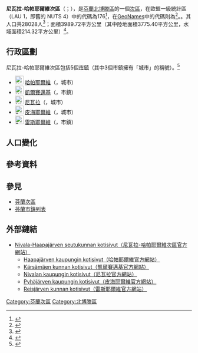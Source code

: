 {{Infobox settlement
| name                    = 尼瓦拉-哈帕耶爾維次區
| settlement_type         = [[芬蘭次區|次區]]
| native_name             =Nivala–Haapajärven seutukunta
| native_name_lang        = fi
| image_map               =Nivala-Haapajärven.seutukunta.sijainti.Suomi.2020.svg
| subdivision_type        = [[世界政區索引|國家]]
| subdivision_name        = {{flag|Finland}}
| subdivision_type1        = [[芬蘭行政區|行政區]]
| subdivision_name1        = [[北博滕區|北博滕區]]
| population_footnotes    = <ref name="Population" />
| population_total        = 28028
| population_as_of        = 2020
| area_footnotes          = <ref name="Area" />
| area_total_km2          = 3989.72
| area_land_km2           = 3775.40
| area_water_km2          = 214.32
| population_density_km2  = auto
| coordinates             = {{Coord|63.76603|25.51841|display=title,inline}}
| coordinates_footnotes   = <ref name="GeoNames" />
| timezone1               = [[歐洲東部時間|EET]]<ref>{{Cite web|url=https://www.timeanddate.com/worldclock/finland/helsinki|title=Current Local Time in Helsinki, Finland|last=|first=|date=|website=Time and Date|archive-url=https://web.archive.org/web/20200804053117/https://www.timeanddate.com/worldclock/finland/helsinki|archive-date=2020-08-04|dead-url=no|access-date=|language=en}}</ref>
| utc_offset1             = +2
| timezone1_DST           = [[歐洲東部夏令時間|EEST]]<ref>{{Cite web|url=https://www.timeanddate.com/time/change/finland/helsinki|title=Clock Changes in Helsinki, Finland|last=|first=|date=|website=Time and Date|archive-url=https://web.archive.org/web/20200804053109/https://www.timeanddate.com/time/change/finland/helsinki|archive-date=2020-08-04|dead-url=no|access-date=|language=en}}</ref>
| utc_offset1_DST         = +3
| blank_name              = [[GeoNames|GeoNames]]<ref name="GeoNames" />
| blank_info              = 9610700
| blank1_name             = LAU 1（NUTS 4）<ref name="LAU" />
| blank1_info              = 176
}}
'''尼瓦拉-哈帕耶爾維次區'''（{{lang-fi|Nivala–Haapajärven seutukunta}}；{{lang-sv|Nivala-Haapajärvi ekonomiska region}}），是[[芬蘭共和國|芬蘭]][[北博滕區|北博滕區]]的一個[[芬蘭次區|次區]]，在歐盟一級{{tsl|fr|Unité administrative locale|地方行政單位}}統計區（LAU 1，即舊的 NUTS 4）中的代碼為176<ref name="LAU">{{Cite web |url=http://tilastokeskus.fi/meta/luokitukset/seutukunta/001-2013/index_sv.html |title=Förteckning över ekonomiska regioner |publisher=Statistikcentralen |language=sv |access-date=2013-12-25 |archive-date=2013-11-11 |archive-url=https://web.archive.org/web/20131111091437/http://tilastokeskus.fi/meta/luokitukset/seutukunta/001-2013/index_sv.html |dead-url=no }}</ref>，在[[GeoNames|GeoNames]]中的代碼則為<ref name="GeoNames">{{Cite web |url = https://www.geonames.org/9610700 |title = GeoNames - Nivala-Haapajärvi (9610700) |archive-url=|archive-date=|dead-url=|access-date = 2020-07-14 |website=[[GeoNames|GeoNames]] |language = en}}</ref>。。其人口共28028人<ref name="Population">{{Cite web |url = http://pxnet2.stat.fi/PXWeb/pxweb/fi/StatFin/StatFin__vrm__vamuu/statfin_vamuu_pxt_11lj.px/table/tableViewLayout1/ |title = Väestörakenteen ennakkotiedot alueittain, 2020M01*-2020M05* |date = 2020-01-31 |publisher = Tilastokeskus |access-date = 2020-07-13 |language = fi |archive-date = 2020-12-14 |archive-url = https://web.archive.org/web/20201214201953/http://pxnet2.stat.fi/PXWeb/pxweb/fi/StatFin/StatFin__vrm__vamuu/statfin_vamuu_pxt_11lj.px/ |dead-url = yes }}</ref>；面積3989.72平方公里（其中陸地面積3775.40平方公里，水域面積214.32平方公里）<ref name="Area">{{Cite web |url = https://www.maanmittauslaitos.fi/sites/maanmittauslaitos.fi/files/attachments/2020/01/Vuoden_2020_pinta-alatilasto_kunnat_maakunnat.xlsx |title = Pinta-alat kunnittain (Excel) 2020-01-01 |date = 2020-01-01 |publisher = Maanmittauslaitos |access-date = 2020-07-13 |language = fi |archive-date = 2020-07-10 |archive-url = https://web.archive.org/web/20200710123737/https://www.maanmittauslaitos.fi/sites/maanmittauslaitos.fi/files/attachments/2020/01/Vuoden_2020_pinta-alatilasto_kunnat_maakunnat.xlsx |dead-url = yes }}</ref>。

== 行政區劃 ==
尼瓦拉-哈帕耶爾維次區包括5個[[芬蘭市鎮|市鎮]]（其中3個市鎮擁有「城市」的稱號）。<ref name="Lappi">{{Cite web |language=fi |url=http://www.patio.fi/PatioWeb/facelets/suomenaluejaot/suomenaluejaot.faces |title=Finlands regionindelning på |website=www.patio.fi.|archive-url=https://web.archive.org/web/20121022111321/http://www.patio.fi/PatioWeb/facelets/suomenaluejaot/suomenaluejaot.faces |archive-date=2012-10-22}}</ref>
* [[File:Haapajärvi.vaakuna.svg|23px]] [[哈帕耶爾維|哈帕耶爾維]]（{{lang|fi|Haapajärvi}}，城市）
* [[File:Kärsämäki.vaakuna.svg|23px]] [[凱爾賽邁基|凱爾賽邁基]]（{{lang|fi|Kärsämäki}}，市鎮）
* [[File:Nivala.vaakuna.svg|23px]] [[尼瓦拉|尼瓦拉]]（{{lang|fi|Nivala}}，城市）
* [[File:Pyhäjärvi.vaakuna.svg|23px]] [[皮海耶爾維|皮海耶爾維]]（{{lang|fi|Pyhäjärvi}}，城市）
* [[File:Reisjärvi.vaakuna.svg|23px]] [[雷斯耶爾維|雷斯耶爾維]]（{{lang|fi|Reisjärvi}}，市鎮）

== 人口變化 ==
{{Bar box
|title   =  尼瓦拉-哈帕耶爾維次區1980年－2010年的人口變化圖
|titlebar=  #DDD
|width   =  600px
|barwidth=  500px
|left1   =  年
|right1  =  人口
|float   =  left
|bars    =  {{bar pixel|1980|#0099FF|466||33 739}}
{{bar pixel|1985|#0099FF|480||34 742}}
{{bar pixel|1990|#0099FF|478||34 570}}
{{bar pixel|1995|#0099FF|475||34 374}}
{{bar pixel|2000|#0099FF|449||32 530}}
{{bar pixel|2005|#0099FF|431||31 173}}
{{bar pixel|2010|#0099FF|421||30 455}}
|caption = 來源：Tilastokeskus.<ref>{{Cite web | url = http://pxnet2.stat.fi/PXWeb/pxweb/fi/StatFin/StatFin__vrm__vaerak/statfin_vaerak_pxt_011.px | title = Väestö kielen mukaan sekä ulkomaan kansalaisten määrä ja maa-pinta-ala alueittain 1980 - 2016 | last =  | first =  | date =  | website =  | publisher = Tilastokeskus | access-date = 2018-01-18 | quote =  | language = fi | archive-url = https://web.archive.org/web/20180617142223/http://pxnet2.stat.fi/PXWeb/pxweb/fi/StatFin/StatFin__vrm__vaerak/statfin_vaerak_pxt_011.px | archive-date = 2018-06-17 | dead-url = yes }}</ref>
}}
{{clear}}

== 參考資料 ==
{{reflist}}

== 參見 ==
* [[芬蘭次區|芬蘭次區]]
* [[芬蘭市鎮列表|芬蘭市鎮列表]]

== 外部鏈結 ==
* [http://www.nivala-haapajarvi.fi/ Nivala-Haapajärven seutukunnan kotisivut（尼瓦拉-哈帕耶爾維次區官方網站）] {{Wayback|url=http://www.nivala-haapajarvi.fi/ |date=20190630052821 }} {{fi icon}}
** [https://web.archive.org/web/20190821155421/https://www.haapajarvi.fi// Haapajärven kaupungin kotisivut（哈帕耶爾維官方網站）] {{fi icon}}
** [http://www.karsamaki.fi/ Kärsämäen kunnan kotisivut（凱爾賽邁基官方網站）] {{Wayback|url=http://www.karsamaki.fi/ |date=20200524124956 }} {{fi icon}}
** [https://web.archive.org/web/20180130093509/http://nivala.fi/ Nivalan kaupungin kotisivut（尼瓦拉官方網站）] {{fi icon}}
** [http://www.pyhajarvi.fi/ Pyhäjärven kaupungin kotisivut（皮海耶爾維官方網站）] {{Wayback|url=http://www.pyhajarvi.fi/ |date=20090225202216 }} {{fi icon}}
** [https://web.archive.org/web/20090114074323/http://www.reisjarvi.fi/ Reisjärven kunnan kotisivut（雷斯耶爾維官方網站）] {{fi icon}}

{{芬蘭次區}}
[[Category:芬蘭次區|Category:芬蘭次區]]
[[Category:北博滕區|Category:北博滕區]]
